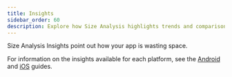 ```yaml
---
title: Insights
sidebar_order: 60
description: Explore how Size Analysis highlights trends and comparisons across your builds.
---
```


Size Analysis Insights point out how your app is wasting space.

For information on the insights available for each platform, see the [Android](/platforms/android/size-analysis/insights/) and [iOS](/platforms/apple/guides/ios/size-analysis/insights/) guides.
